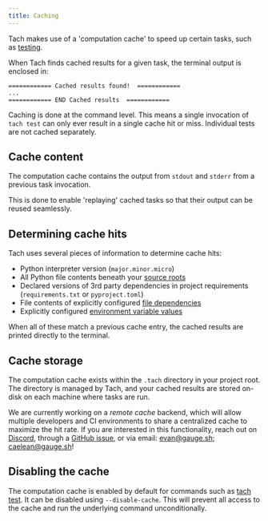 ```yaml
---
title: Caching
---
```


Tach makes use of a 'computation cache' to speed up certain tasks, such as [testing](commands#tach-test).

When Tach finds cached results for a given task, the terminal output is enclosed in:

```
============ Cached results found!  ============
...
============ END Cached results  ============
```

Caching is done at the command level. This means a single invocation of `tach test` can only ever result in a single cache hit or miss. Individual tests are not cached separately.

## Cache content

The computation cache contains the output from `stdout` and `stderr` from a previous task invocation.

This is done to enable 'replaying' cached tasks so that their output can be reused seamlessly.

## Determining cache hits

Tach uses several pieces of information to determine cache hits:

- Python interpreter version (`major.minor.micro`)
- All Python file contents beneath your [source roots](configuration#source-roots)
- Declared versions of 3rd party dependencies in project requirements (`requirements.txt` or `pyproject.toml`)
- File contents of explicitly configured [file dependencies](configuration#cache)
- Explicitly configured [environment variable values](configuration#cache)

When all of these match a previous cache entry, the cached results are printed directly to the terminal.

## Cache storage

The computation cache exists within the `.tach` directory in your project root. The directory is managed by Tach, and your cached results are stored on-disk on each machine where tasks are run.

We are currently working on a _remote cache_ backend, which will allow multiple developers and CI environments to share a centralized cache to maximize the hit rate. If you are interested in this functionality, reach out on [Discord](https://discord.gg/a58vW8dnmw), through a [GitHub issue](https://github.com/gauge-sh/tach/issues), or via email: [evan@gauge.sh](mailto://evan@gauge.sh); [caelean@gauge.sh](mailto://caelean@gauge.sh)!

## Disabling the cache

The computation cache is enabled by default for commands such as [tach test](usage.md#tach-test). It can be disabled using `--disable-cache`. This will prevent all access to the cache and run the underlying command unconditionally.
